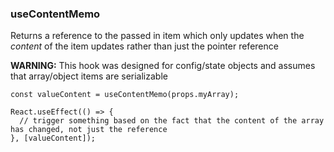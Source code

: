 
<Meta title="Hooks/useContentMemo" />

### useContentMemo

Returns a reference to the passed in item which only updates when the _content_ of the item updates rather than just the pointer reference

**WARNING:** This hook was designed for config/state objects and assumes that array/object items are serializable

```tsx
const valueContent = useContentMemo(props.myArray);

React.useEffect(() => {
  // trigger something based on the fact that the content of the array has changed, not just the reference
}, [valueContent]);
```
